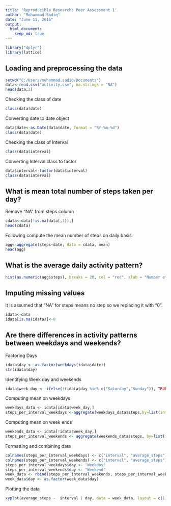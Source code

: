```yaml
---
title: 'Reproducible Research: Peer Assessment 1'
author: "Muhammad Sadiq"
date: "June 11, 2016"
output: 
  html_document:
    keep_md: true
---
```

```r
library("dplyr")
library(lattice)
```

## Loading and preprocessing the data

```r
setwd("C:/Users/muhammad.sadiq/Documents")
data<-read.csv("activity.csv", na.strings = "NA")
head(data,2)
```
Checking the class of date
```r
class(data$date)
```
Converting date to date object
```r
data$date<-as.Date(data$date, format = "%Y-%m-%d")
class(data$date)
```
Checking the class of Interval
```r
class(data$interval)
```
Converting Interval class to factor
```r
data$interval<-factor(data$interval)
class(data$interval)
```

## What is mean total number of steps taken per day?
Remove "NA" from steps column
```r
cdata<-data[!is.na(data[,1]),]
head(cdata)

```
Following compute the mean number of steps on daily basis
```r
agg<-aggregate(steps~date, data = cdata, mean)
head(agg)
```

## What is the average daily activity pattern?

```r
hist(as.numeric(agg$steps), breaks = 20, col = "red", xlab = "Number of Steps", main= "Histogram of the total number of steps taken each day")
```

## Imputing missing values
It is assumed that "NA" for steps means no step so we replacing it with "0".
```r
idata<-data
idata[is.na(idata)]<-0
```

## Are there differences in activity patterns between weekdays and weekends?
Factoring Days
```r
idata$day <- as.factor(weekdays(idata$date))
str(idata$day)
```
Identifying Week day and weekends
```r
idata$week_day <- ifelse(!(idata$day %in% c("Saturday","Sunday")), TRUE, FALSE) 
```
Computing mean on weekdays
```r
weekdays_data <- idata[idata$week_day,]
steps_per_interval_weekdays <-aggregate(weekdays_data$steps,by=list(interval=weekdays_data$interval), FUN=mean)
```
Computing mean on week ends
```r
weekends_data <- idata[!idata$week_day,]
steps_per_interval_weekends <- aggregate(weekends_data$steps, by=list(interval=weekends_data$interval), FUN=mean)
```
Formatting and combining data
```r
colnames(steps_per_interval_weekdays) <- c("interval", "average_steps")
colnames(steps_per_interval_weekends) <- c("interval", "average_steps")
steps_per_interval_weekdays$day <- "Weekday"
steps_per_interval_weekends$day <- "Weekend"
week_data <- rbind(steps_per_interval_weekends, steps_per_interval_weekdays)
week_data$day <- as.factor(week_data$day)
```
Plotting the data
```r
xyplot(average_steps ~  interval | day, data = week_data, layout = c(1,2), type ="l", ylab="Number of Steps")
```

